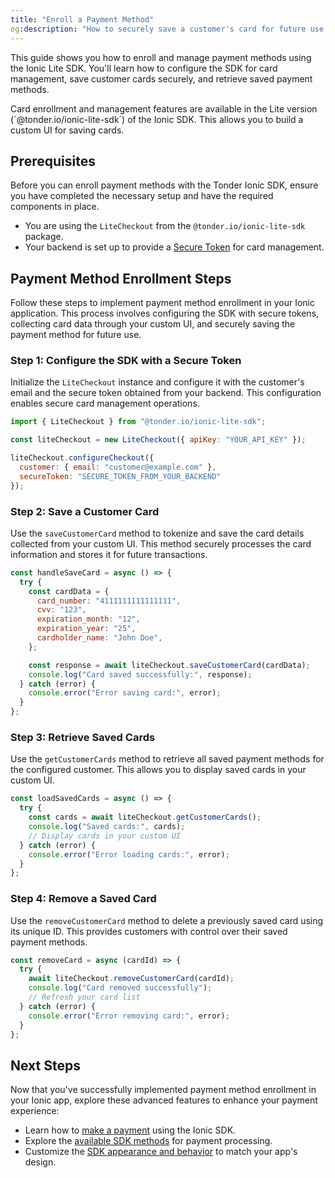 ```yaml
---
title: "Enroll a Payment Method"
og:description: "How to securely save a customer's card for future use with the Ionic SDK."
---
```


This guide shows you how to enroll and manage payment methods using the Ionic Lite SDK. You'll learn how to configure the SDK for card management, save customer cards securely, and retrieve saved payment methods.

<Note>
Card enrollment and management features are available in the Lite version (`@tonder.io/ionic-lite-sdk`) of the Ionic SDK. This allows you to build a custom UI for saving cards.
</Note>

## Prerequisites

Before you can enroll payment methods with the Tonder Ionic SDK, ensure you have completed the necessary setup and have the required components in place.

- You are using the `LiteCheckout` from the `@tonder.io/ionic-lite-sdk` package.
- Your backend is set up to provide a [Secure Token](/sdk-integration/web/js-lite/make-a-payment) for card management.

## Payment Method Enrollment Steps

Follow these steps to implement payment method enrollment in your Ionic application. This process involves configuring the SDK with secure tokens, collecting card data through your custom UI, and securely saving the payment method for future use.

### Step 1: Configure the SDK with a Secure Token

Initialize the `LiteCheckout` instance and configure it with the customer's email and the secure token obtained from your backend. This configuration enables secure card management operations.

```javascript
import { LiteCheckout } from "@tonder.io/ionic-lite-sdk";

const liteCheckout = new LiteCheckout({ apiKey: "YOUR_API_KEY" });

liteCheckout.configureCheckout({
  customer: { email: "customer@example.com" },
  secureToken: "SECURE_TOKEN_FROM_YOUR_BACKEND"
});
```

### Step 2: Save a Customer Card

Use the `saveCustomerCard` method to tokenize and save the card details collected from your custom UI. This method securely processes the card information and stores it for future transactions.

```javascript
const handleSaveCard = async () => {
  try {
    const cardData = {
      card_number: "4111111111111111",
      cvv: "123",
      expiration_month: "12",
      expiration_year: "25",
      cardholder_name: "John Doe",
    };

    const response = await liteCheckout.saveCustomerCard(cardData);
    console.log("Card saved successfully:", response);
  } catch (error) {
    console.error("Error saving card:", error);
  }
};
```

### Step 3: Retrieve Saved Cards

Use the `getCustomerCards` method to retrieve all saved payment methods for the configured customer. This allows you to display saved cards in your custom UI.

```javascript
const loadSavedCards = async () => {
  try {
    const cards = await liteCheckout.getCustomerCards();
    console.log("Saved cards:", cards);
    // Display cards in your custom UI
  } catch (error) {
    console.error("Error loading cards:", error);
  }
};
```

### Step 4: Remove a Saved Card

Use the `removeCustomerCard` method to delete a previously saved card using its unique ID. This provides customers with control over their saved payment methods.

```javascript
const removeCard = async (cardId) => {
  try {
    await liteCheckout.removeCustomerCard(cardId);
    console.log("Card removed successfully");
    // Refresh your card list
  } catch (error) {
    console.error("Error removing card:", error);
  }
};
```

## Next Steps

Now that you've successfully implemented payment method enrollment in your Ionic app, explore these advanced features to enhance your payment experience:

- Learn how to [make a payment](/sdk-integration/mobile/ionic/make-a-payment) using the Ionic SDK.
- Explore the [available SDK methods](/sdk-integration/mobile/ionic/methods) for payment processing.
- Customize the [SDK appearance and behavior](/sdk-integration/mobile/ionic/customization) to match your app's design.